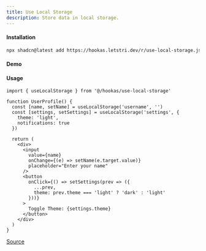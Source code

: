 ```yaml
---
title: Use Local Storage
description: Store data in local storage.
---
```


#### Installation

```bash
npx shadcn@latest add https://hookas.letstri.dev/r/use-local-storage.json
```

#### Demo


<LocalStorageDemo />

#### Usage

```tsx
import { useLocalStorage } from '@/hookas/use-local-storage'

function UserProfile() {
  const [name, setName] = useLocalStorage('username', '')
  const [settings, setSettings] = useLocalStorage('settings', {
    theme: 'light',
    notifications: true
  })

  return (
    <div>
      <input
        value={name}
        onChange={(e) => setName(e.target.value)}
        placeholder="Enter your name"
      />
      <button
        onClick={() => setSettings(prev => ({
          ...prev,
          theme: prev.theme === 'light' ? 'dark' : 'light'
        }))}
      >
        Toggle Theme: {settings.theme}
      </button>
    </div>
  )
}
```

[Source](https://github.com/letstri/hookas/blob/main/registry/hooks/use-local-storage.ts)
